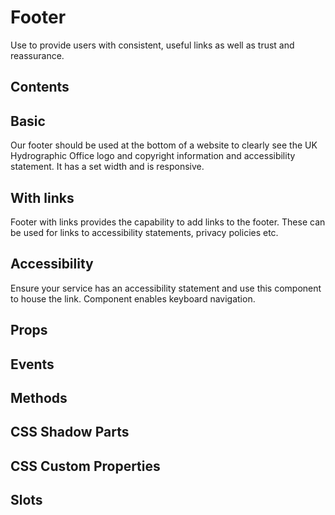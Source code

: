 # Footer
Use to provide users with consistent, useful links as well as trust and reassurance.

## Contents

## Basic
Our footer should be used at the bottom of a website to clearly see the UK Hydrographic Office logo and copyright information and accessibility statement. It has a set width and is responsive.


<Basic />

## With links
Footer with links provides the capability to add links to the footer. These can be used for links to accessibility statements, privacy policies etc.


<WithLinks />

## Accessibility
Ensure your service has an accessibility statement and use this component to house the link. Component enables keyboard navigation.

## Props


<Props />

## Events


<Events />

## Methods


<Methods />

## CSS Shadow Parts


<Parts />

## CSS Custom Properties


<CustomProps />

## Slots


<Slots />
